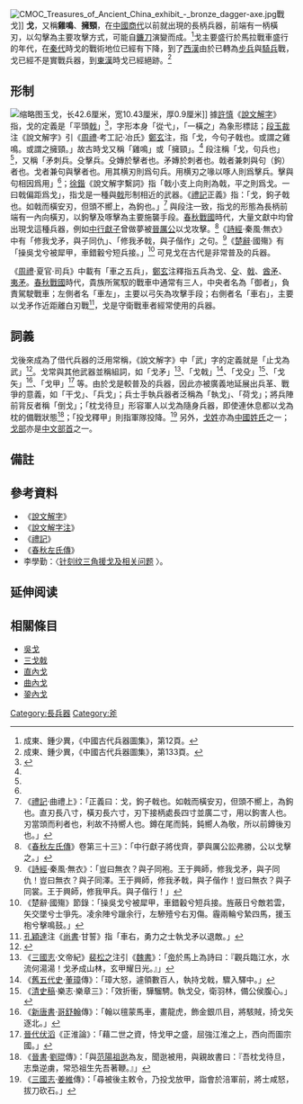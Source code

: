 [[File:CMOC_Treasures_of_Ancient_China_exhibit_-_bronze_dagger-axe.jpg|thumb]]戰戈]]
'''戈'''，又稱'''雞鳴'''、'''擁頸'''，在[[中國|中國]][[商代|商代]]以前就出現的長柄兵器，前端有一柄橫刃，以勾擊為主要攻擊方式，可能自[[鐮刀|鐮刀]]演變而成。<ref>成東、鍾少異，《中國古代兵器圖集》，第12頁。</ref>戈主要盛行於馬拉戰車盛行的年代，在[[秦代|秦代]]時戈的戰術地位已經有下降，到了[[西漢|西漢]]由於已轉為[[步兵|步兵]]與[[騎兵|騎兵]]戰，戈已經不是實戰兵器，到[[東漢|東漢]]時戈已經絕跡。<ref>成東、鍾少異，《中國古代兵器圖集》，第133頁。</ref>

==形制==
[[File:金沙遗址玉戈_Jinsha_Jade_Dagger-axe.jpg|缩略图]]玉戈，长42.6厘米，宽10.43厘米，厚0.9厘米]]
據[[許慎|許慎]]《[[說文解字|說文解字]]》指，戈的定義是「平頭[[戟|戟]]」<ref name="說文">{{Cite web |url=http://www.esgweb.net/html/swjz/g/gbh01g9m.jpg |title=說文解字注檢索：戈 |access-date=2012-02-10 |archive-date=2017-10-26 |archive-url=https://web.archive.org/web/20171026181314/http://www.esgweb.net/html/swjz/g/gbh01g9m.jpg |dead-url=no }}</ref>，字形本身「從弋」，「一橫之」為象形標誌；[[段玉裁|段玉裁]]注《說文解字》引《[[周禮|周禮]]·考工記·冶氏》[[鄭玄|鄭玄]]注，指「戈，今句孑戟也。或謂之雞鳴。或謂之擁頸。」故古時戈又稱「雞鳴」或「擁頸」。<ref name="說文" /> 段注稱「戈，句兵也」<ref name="說文" />，又稱「矛刺兵。殳擊兵。殳嫥於擊者也。矛嫥於刺者也。戟者兼刺與句（鉤）者也。戈者兼句與擊者也。用其横刃則爲句兵。用横刃之喙以啄人則爲擊兵。擊與句相因爲用」<ref name="說文" />；[[徐鍇|徐鍇]]《說文解字繫詞》指「戟小支上向則為戟，平之則爲戈。一曰戟偏距爲戈」，指戈是一種與[[戟|戟]]形制相近的武器。《[[禮記|禮記]]正義》指：「戈，鉤孑戟也。如戟而橫安刃，但頭不嚮上，為鉤也。」<ref>《[[禮記|禮記]]·曲禮上》：「正義曰：戈，鉤孑戟也。如戟而橫安刃，但頭不嚮上，為鉤也。直刃長八寸，橫刃長六寸，刃下接柄處長四寸並廣二寸，用以鉤害人也。刃當頭而利者也，利故不持嚮人也。鐏在尾而鈍，鈍嚮人為敬，所以前鐏後刃也。」</ref> 與段注一致，指戈的形態為長柄前端有一內向橫刃，以鉤擊及啄擊為主要施襲手段。[[春秋|春秋]][[戰國|戰國]]時代，大量文獻中均曾出現戈這種兵器，例如[[中行獻子|中行獻子]]曾做夢被[[晉厲公|晉厲公]]以戈攻擊。<ref>《[[春秋左氏傳|春秋左氏傳]]》卷第三十三》：「中行獻子將伐齊，夢與厲公訟弗勝，公以戈擊之。」</ref>《[[詩經|詩經]]·秦風·無衣》中有「修我戈矛，與子同仇」、「修我矛戟，與子偕作」之句。<ref>《[[詩經|詩經]]·秦風·無衣》：「豈曰無衣？與子同袍。王于興師，修我戈矛，與子同仇！豈曰無衣？與子同澤。王于興師，修我矛戟，與子偕作！豈曰無衣？與子同裳。王于興師，修我甲兵。與子偕行！」</ref>《[[楚辭|楚辭]]·國殤》有「操吳戈兮被犀甲，車錯轂兮短兵接。」<ref>《楚辭·國殤》節錄：「操吳戈兮被犀甲，車錯轂兮短兵接。旌蔽日兮敵若雲，矢交墜兮士爭先。凌余陣兮躐余行，左驂殪兮右刃傷。霾兩輪兮縶四馬，援玉枹兮擊鳴鼓。」</ref> 可見戈在古代是非常普及的兵器。

《[[周禮|周禮]]·夏官·司兵》中載有「車之五兵」，[[鄭玄|鄭玄]]注釋指五兵為戈、[[殳_(武器)|殳]]、[[戟|戟]]、[[酋矛|酋矛]]、[[夷矛|夷矛]]。[[春秋|春秋]][[戰國|戰國]]時代，貴族所駕馭的戰車中通常有三人，中央者名為「御者」，負責駕駛戰車；左側者名「車左」，主要以弓矢為攻擊手段；右側者名「車右」，主要以戈矛作近距離白刃戰<ref>[[孔穎達|孔穎達]]注《[[尚書|尚書]]·甘誓》指「車右，勇力之士執戈矛以退敵。」</ref>，戈是守衛戰車者經常使用的兵器。

==詞義==
戈後來成為了借代兵器的泛用常稱，《說文解字》中「武」字的定義就是「止戈為武」<ref>{{Cite web |url=http://www.esgweb.net/html/swjz/g/gaec3sbm.jpg |title=說文解字注檢索：武 |access-date=2012-02-10 |archive-date=2016-03-06 |archive-url=https://web.archive.org/web/20160306035346/http://www.esgweb.net/html/swjz/g/gaec3sbm.jpg |dead-url=no }}</ref>。戈常與其他武器並稱組詞，如「戈矛」<ref>《[[三國志|三國志]]·文帝紀》[[裴松之|裴松之]]注引《[[魏書|魏書]]》：「[[曹丕|帝]]於馬上為詩曰：『觀兵臨江水，水流何湯湯！戈矛成山林，玄甲耀日光。』」</ref>、「戈戟」<ref>《[[舊五代史|舊五代史]]·[[董璋|董璋]]傳》：「璋大怒，遽領數百人，執持戈戟，驟入驛中。」</ref>、「戈殳」<ref>《[[清史稿|清史稿]]·樂志·樂章三》：「效折衝，驊騮騁。執戈殳，衛羽林，備公侯腹心。」</ref>、「戈矢」<ref>《[[新唐書|新唐書]]·[[哥舒翰|哥舒翰]]傳》：「翰以氊蒙馬車，畫龍虎，飾金銀爪目，將駭賊，掎戈矢逐北。」</ref>、「戈甲」<ref>[[晉代|晉代]][[伏滔|伏滔]]《正淮論》：「藉二世之資，恃戈甲之盛，屈強江淮之上，西向而圖宗國。」</ref> 等。由於戈是較普及的兵器，因此亦被廣義地延展出兵革、戰爭的意義，如「干戈」、「兵戈」；兵士手執兵器者泛稱為「執戈」、「荷戈」；將兵陣前背反者稱「倒戈」；「枕戈待旦」形容軍人以戈為隨身兵器，即使連休息都以戈為枕的備戰狀態<ref>《[[晉書|晉書]]·[[劉琨|劉琨]]傳》：「與[[范陽|范陽]][[祖逖|祖逖]]為友，聞逖被用，與親故書曰：『吾枕戈待旦，志梟逆虜，常恐祖生先吾著鞭。』」</ref>；「投戈釋甲」則指軍隊投降。<ref>《[[三國志|三國志]]·[[姜維|姜維]]傳》：「尋被後主敕令，乃投戈放甲，詣會於涪軍前，將士咸怒，拔刀砍石。」</ref> 另外，[[戈姓|戈姓]]亦為[[中國|中國]][[姓氏|姓氏]]之一；[[戈部|戈部]]亦是[[中文|中文]][[部首|部首]]之一。

==備註==
{{reflist}}

==參考資料==
*《[[說文解字|說文解字]]》
*《[[說文解字注|說文解字注]]》
*《[[禮記|禮記]]》
*《[[春秋左氏傳|春秋左氏傳]]》
*李學勤：〈[http://www.nssd.org/articles/Article_Read.aspx?id=1002618653 针刻纹三角援戈及相关问题] {{Wayback|url=http://www.nssd.org/articles/Article_Read.aspx?id=1002618653 |date=20200910031026 }}〉。

== 延伸阅读 ==
{{Wikisource further reading}}

==相關條目==
*[[吳戈|吳戈]]
*[[三戈戟|三戈戟]]
*[[直內戈|直內戈]]
*[[曲內戈|曲內戈]]
*[[銎內戈|銎內戈]]

{{中國古代武器}}
{{十八般兵器}}
{{長柄武器}}
[[Category:長兵器|Category:長兵器]]
[[Category:斧|Category:斧]]